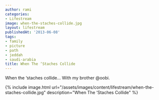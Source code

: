 ```yaml
---
author: rami
categories:
- Lifestream
image: when-the-staches-collide.jpg
layout: lifestream
publishedAt: '2013-06-08'
tags:
- family
- picture
- path
- jeddah
- saudi-arabia
title: When The ‘Staches Collide
---
```


When the ‘staches collide… With my brother @oobi.

{% include image.html url="/assets/images/content/lifestream/when-the-staches-collide.jpg" description="When The ‘Staches Collide" %}